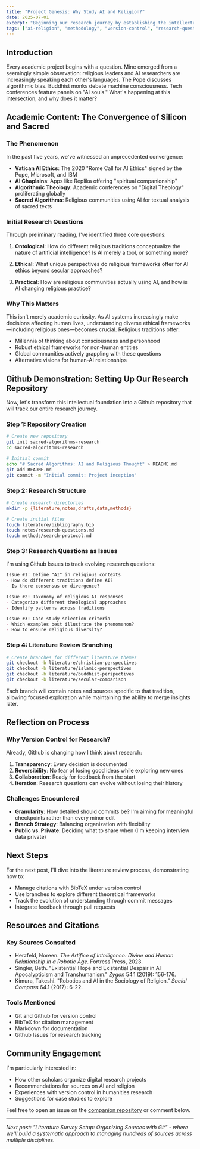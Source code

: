 ```yaml
---
title: "Project Genesis: Why Study AI and Religion?"
date: 2025-07-01
excerpt: "Beginning our research journey by establishing the intellectual foundations for studying AI and religious thought, while setting up our Github repository for transparent academic work."
tags: ["ai-religion", "methodology", "version-control", "research-questions"]
---
```


## Introduction

Every academic project begins with a question. Mine emerged from a seemingly simple observation: religious leaders and AI researchers are increasingly speaking each other's languages. The Pope discusses algorithmic bias. Buddhist monks debate machine consciousness. Tech conferences feature panels on "AI souls." What's happening at this intersection, and why does it matter?

## Academic Content: The Convergence of Silicon and Sacred

### The Phenomenon

In the past five years, we've witnessed an unprecedented convergence:

- **Vatican AI Ethics**: The 2020 "Rome Call for AI Ethics" signed by the Pope, Microsoft, and IBM
- **AI Chaplains**: Apps like Replika offering "spiritual companionship"
- **Algorithmic Theology**: Academic conferences on "Digital Theology" proliferating globally
- **Sacred Algorithms**: Religious communities using AI for textual analysis of sacred texts

### Initial Research Questions

Through preliminary reading, I've identified three core questions:

1. **Ontological**: How do different religious traditions conceptualize the nature of artificial intelligence? Is AI merely a tool, or something more?

2. **Ethical**: What unique perspectives do religious frameworks offer for AI ethics beyond secular approaches?

3. **Practical**: How are religious communities actually using AI, and how is AI changing religious practice?

### Why This Matters

This isn't merely academic curiosity. As AI systems increasingly make decisions affecting human lives, understanding diverse ethical frameworks—including religious ones—becomes crucial. Religious traditions offer:

- Millennia of thinking about consciousness and personhood
- Robust ethical frameworks for non-human entities
- Global communities actively grappling with these questions
- Alternative visions for human-AI relationships

## Github Demonstration: Setting Up Our Research Repository

Now, let's transform this intellectual foundation into a Github repository that will track our entire research journey.

### Step 1: Repository Creation

```bash
# Create new repository
git init sacred-algorithms-research
cd sacred-algorithms-research

# Initial commit
echo "# Sacred Algorithms: AI and Religious Thought" > README.md
git add README.md
git commit -m "Initial commit: Project inception"
```

### Step 2: Research Structure

```bash
# Create research directories
mkdir -p {literature,notes,drafts,data,methods}

# Create initial files
touch literature/bibliography.bib
touch notes/research-questions.md
touch methods/search-protocol.md
```

### Step 3: Research Questions as Issues

I'm using Github Issues to track evolving research questions:

```markdown
Issue #1: Define "AI" in religious contexts
- How do different traditions define AI?
- Is there consensus or divergence?

Issue #2: Taxonomy of religious AI responses  
- Categorize different theological approaches
- Identify patterns across traditions

Issue #3: Case study selection criteria
- Which examples best illustrate the phenomenon?
- How to ensure religious diversity?
```

### Step 4: Literature Review Branching

```bash
# Create branches for different literature themes
git checkout -b literature/christian-perspectives
git checkout -b literature/islamic-perspectives  
git checkout -b literature/buddhist-perspectives
git checkout -b literature/secular-comparison
```

Each branch will contain notes and sources specific to that tradition, allowing focused exploration while maintaining the ability to merge insights later.

## Reflection on Process

### Why Version Control for Research?

Already, Github is changing how I think about research:

1. **Transparency**: Every decision is documented
2. **Reversibility**: No fear of losing good ideas while exploring new ones
3. **Collaboration**: Ready for feedback from the start
4. **Iteration**: Research questions can evolve without losing their history

### Challenges Encountered

- **Granularity**: How detailed should commits be? I'm aiming for meaningful checkpoints rather than every minor edit
- **Branch Strategy**: Balancing organization with flexibility
- **Public vs. Private**: Deciding what to share when (I'm keeping interview data private)

## Next Steps

For the next post, I'll dive into the literature review process, demonstrating how to:

- Manage citations with BibTeX under version control
- Use branches to explore different theoretical frameworks
- Track the evolution of understanding through commit messages
- Integrate feedback through pull requests

## Resources and Citations

### Key Sources Consulted
- Herzfeld, Noreen. *The Artifice of Intelligence: Divine and Human Relationship in a Robotic Age*. Fortress Press, 2023.
- Singler, Beth. "Existential Hope and Existential Despair in AI Apocalypticism and Transhumanism." *Zygon* 54.1 (2019): 156-176.
- Kimura, Takeshi. "Robotics and AI in the Sociology of Religion." *Social Compass* 64.1 (2017): 6-22.

### Tools Mentioned
- Git and Github for version control
- BibTeX for citation management
- Markdown for documentation
- Github Issues for research tracking

## Community Engagement

I'm particularly interested in:

- How other scholars organize digital research projects
- Recommendations for sources on AI and religion
- Experiences with version control in humanities research
- Suggestions for case studies to explore

Feel free to open an issue on the [companion repository](https://github.com/buildLittleWorlds/sacred-algorithms-research) or comment below.

---

*Next post: "Literature Survey Setup: Organizing Sources with Git" - where we'll build a systematic approach to managing hundreds of sources across multiple disciplines.*
